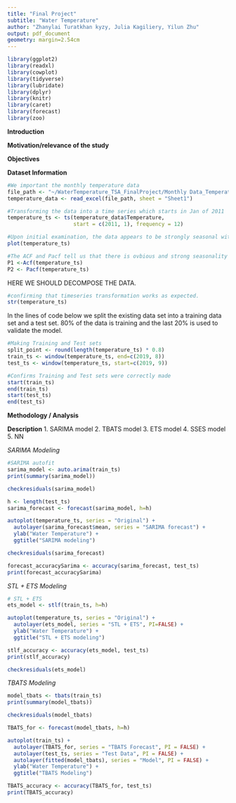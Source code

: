 ```yaml
---
title: "Final Project"
subtitle: "Water Temperature"
author: "Zhanylai Turatkhan kyzy, Julia Kagiliery, Yilun Zhu"
output: pdf_document
geometry: margin=2.54cm
---
```


```r
library(ggplot2)
library(readxl)
library(cowplot)
library(tidyverse)
library(lubridate)
library(dplyr)
library(knitr)
library(caret)
library(forecast)
library(zoo)
```

**Introduction**


**Motivation/relevance of the study**


**Objectives**


**Dataset Information**

```r
#We important the monthly temperature data
file_path <- "~/WaterTemperature_TSA_FinalProject/Monthly Data_Temperature2011-2021.xlsx"
temperature_data <- read_excel(file_path, sheet = "Sheet1")
```

```r
#Transforming the data into a time series which starts in Jan of 2011
temperature_ts <- ts(temperature_data$Temperature,
                     start = c(2011, 1), frequency = 12)
```

```r
#Upon initial examination, the data appears to be strongly seasonal with very little trend.
plot(temperature_ts)
```

```r
#The ACF and Pacf tell us that there is ovbious and strong seasonality and some auto-regressive component up to about 6 lags.
P1 <-Acf(temperature_ts)
P2 <- Pacf(temperature_ts)
```

HERE WE SHOULD DECOMPOSE THE DATA.


```r
#confirming that timeseries transformation works as expected.
str(temperature_ts)
```


In the lines of code below we split the existing data set into a training data set and a test set. 80% of the data is training and the last 20% is used to validate the model.
```r
#Making Training and Test sets
split_point <- round(length(temperature_ts) * 0.8)
train_ts <- window(temperature_ts, end=c(2019, 8))
test_ts <- window(temperature_ts, start=c(2019, 9))
```

```r
#Confirms Training and Test sets were correctly made
start(train_ts)
end(train_ts)
start(test_ts)
end(test_ts)
```
**Methodology / Analysis**


**Description**
1. SARIMA model
2. TBATS model
3. ETS model
4. SSES model
5. NN

*SARIMA Modeling*
```r
#SARIMA autofit
sarima_model <- auto.arima(train_ts)
print(summary(sarima_model))
```

```r
checkresiduals(sarima_model)
```

```r
h <- length(test_ts)
sarima_forecast <- forecast(sarima_model, h=h)
```

```r
autoplot(temperature_ts, series = "Original") +
  autolayer(sarima_forecast$mean, series = "SARIMA forecast") +
  ylab("Water Temperature") +
  ggtitle("SARIMA modeling")
```

```r
checkresiduals(sarima_forecast)
```

```r
forecast_accuracySarima <- accuracy(sarima_forecast, test_ts)
print(forecast_accuracySarima)
```

*STL + ETS Modeling*

```r
# STL + ETS
ets_model <- stlf(train_ts, h=h)
```

```r
autoplot(temperature_ts, series = "Original") +
  autolayer(ets_model, series = "STL + ETS", PI=FALSE) +
  ylab("Water Temperature") +
  ggtitle("STL + ETS modeling")
```

```r
stlf_accuracy <- accuracy(ets_model, test_ts)
print(stlf_accuracy)
```

```r
checkresiduals(ets_model)
```

*TBATS Modeling*

```r
model_tbats <- tbats(train_ts)
print(summary(model_tbats))
```

```r
checkresiduals(model_tbats)
```


```r
TBATS_for <- forecast(model_tbats, h=h)

autoplot(train_ts) +
  autolayer(TBATS_for, series = "TBATS Forecast", PI = FALSE) +
  autolayer(test_ts, series = "Test Data", PI = FALSE) +
  autolayer(fitted(model_tbats), series = "Model", PI = FALSE) +
  ylab("Water Temperature") +
  ggtitle("TBATS Modeling")

```
```r
TBATS_accuracy <- accuracy(TBATS_for, test_ts)
print(TBATS_accuracy)
```

